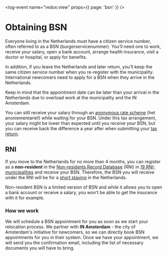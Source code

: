 <log-event name="redox:view" props={{ page: 'bsn' }} />

# Obtaining BSN

Everyone living in the Netherlands must have a citizen service number, often referred to as a BSN (burgerservicenummer). You’ll need one to work, receive your salary, open a bank account, arrange health insurance, visit a doctor or hospital, or apply for benefits.

In addition, if you leave the Netherlands and later return, you’ll keep the same citizen service number when you re-register with the municipality. International newcomers need to apply for a BSN when they arrive in the Netherlands.

<callout type="warning">
    Keep in mind that the appointment date can be later than your arrival in the
    Netherlands due to overload work at the municipality and the IN Amsterdam.
</callout>

You can still receive your salary through an [anonymous rate scheme](https://www.administratie-informatie.nl/anoniementarief) (het anoniementarief) while waiting for your BSN. Under this tax arrangement, your salary might be lower than expected until you receive your BSN, but you can receive back the difference a year after when submitting your [tax return](/dox/work/taxes).

## RNI

If you move to the Netherlands for no more than 4 months, you can register as a **non-resident** in the [Non-residents Record Database](https://www.government.nl/topics/personal-data/question-and-answer/how-i-can-register-in-the-non-residents-records-database) (RNI) in [19 RNI-municipalities](https://www.government.nl/topics/personal-data/question-and-answer/how-i-can-register-in-the-non-residents-records-database) and receive your BSN. Therefore, the BSN you will receive under the RNI will be for a [short staying](https://www.government.nl/documents/leaflets/2018/07/01/registration-for-a-short-term-stay-in-the-netherlands) in the Netherlands.

<callout type="warning">
    Non-resident BSN is a limited version of BSN and while it allows you to open
    a bank account or receive a salary, you won't be able to get the insurance
    with it for example.
</callout>

### How we work

We will schedule a BSN appointment for you as soon as we start your relocation process. We partner with **IN Amsterdam** - the city of Amsterdam's initiative for newcomers, so we can directly book BSN appointments for you in their system. Once we have your appointment, we will send you the confirmation email, including the list of necessary documents you will have to bring.
